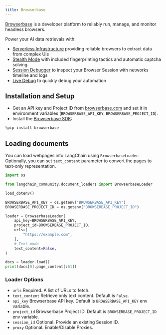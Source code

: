 ```yaml
---
title: Browserbase
---
```


[Browserbase](https://browserbase.com) is a developer platform to reliably run, manage, and monitor headless browsers.

Power your AI data retrievals with:

- [Serverless Infrastructure](https://docs.browserbase.com/under-the-hood) providing reliable browsers to extract data from complex UIs
- [Stealth Mode](https://docs.browserbase.com/features/stealth-mode) with included fingerprinting tactics and automatic captcha solving
- [Session Debugger](https://docs.browserbase.com/features/sessions) to inspect your Browser Session with networks timeline and logs
- [Live Debug](https://docs.browserbase.com/guides/session-debug-connection/browser-remote-control) to quickly debug your automation

## Installation and Setup

- Get an API key and Project ID from [browserbase.com](https://browserbase.com) and set it in environment variables (`BROWSERBASE_API_KEY`, `BROWSERBASE_PROJECT_ID`).
- Install the [Browserbase SDK](http://github.com/browserbase/python-sdk):

```python
%pip install browserbase
```

## Loading documents

You can load webpages into LangChain using `BrowserbaseLoader`. Optionally, you can set `text_content` parameter to convert the pages to text-only representation.

```python
import os

from langchain_community.document_loaders import BrowserbaseLoader

load_dotenv()

BROWSERBASE_API_KEY = os.getenv("BROWSERBASE_API_KEY")
BROWSERBASE_PROJECT_ID = os.getenv("BROWSERBASE_PROJECT_ID")
```

```python
loader = BrowserbaseLoader(
    api_key=BROWSERBASE_API_KEY,
    project_id=BROWSERBASE_PROJECT_ID,
    urls=[
        "https://example.com",
    ],
    # Text mode
    text_content=False,
)

docs = loader.load()
print(docs[0].page_content[:61])
```

### Loader Options

- `urls` Required. A list of URLs to fetch.
- `text_content` Retrieve only text content. Default is `False`.
- `api_key` Browserbase API key. Default is `BROWSERBASE_API_KEY` env variable.
- `project_id` Browserbase Project ID. Default is `BROWSERBASE_PROJECT_ID` env variable.
- `session_id` Optional. Provide an existing Session ID.
- `proxy` Optional. Enable/Disable Proxies.
